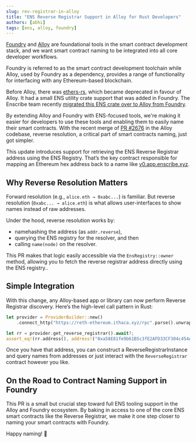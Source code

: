 ```yaml
---
slug: rev-registrar-in-alloy
title: "ENS Reverse Registrar Support in Alloy for Rust Developers"
authors: [abhi]
tags: [ens, alloy, foundry]
---
```


[Foundry](https://github.com/foundry-rs/foundry) and [Alloy](https://github.com/alloy-rs/alloy) are foundational tools in the smart contract development stack, and we want smart contract naming to be integrated into all core developer workflows.

Foundry is referred to as the smart contract development toolchain while Alloy, used by Foundry as a dependency, provides a range of functionality for interfacing with any Ethereum-based blockchain.

Before Alloy, there was [ethers-rs](https://github.com/gakonst/ethers-rs), which became deprecated in favour of Alloy. It had a small ENS utility crate support that was added in Foundry. The Enscribe team recently [migrated this ENS crate over to Alloy from Foundry](https://github.com/alloy-rs/alloy/pull/2376).

By extending Alloy and Foundry with ENS-focused tools, we're making it easier for developers to use these tools and enabling them to easily name their smart contracts. With the recent merge of [PR #2676](https://github.com/alloy-rs/alloy/pull/2676) in the Alloy codebase, reverse resolution, a critical part of smart contracts naming, just got simpler.

This update introduces support for retrieving the ENS Reverse Registrar address using the ENS Registry. That’s the key contract responsible for mapping an Ethereum hex address back to a name like [v0.app.enscribe.xyz](https://app.enscribe.xyz/explore/1/0xD14360D477EF49182B5141952FE67b007688725A).

## Why Reverse Resolution Matters

Forward resolution (e.g., `alice.eth → 0xabc...`) is familiar. But reverse resolution (`0xabc... → alice.eth`) is what allows user-interfaces to show names instead of raw addresses.

Under the hood, reverse resolution works by:
- namehashing the address (as `addr.reverse`),
- querying the ENS registry for the resolver, and then
- calling `name(node)` on the resolver.

This PR makes that logic easily accessible via the `EnsRegistry::owner` method, allowing you to fetch the reverse registrar address directly using the ENS registry..

## Simple Integration
With this change, any Alloy-based app or library can now perform Reverse Registrar discovery. Here’s the high-level call pattern in Rust:
```Rust
let provider = ProviderBuilder::new()
    .connect_http("https://reth-ethereum.ithaca.xyz/rpc".parse().unwrap());

let rr = provider.get_reverse_registrar().await?;
assert_eq!(rr.address(), address!("0xa58E81fe9b61B5c3fE2AFD33CF304c454AbFc7Cb"));
```

Once you have that address, you can construct a ReverseRegistrarInstance and query names from addresses or just interact with the `ReverseRegistrar` contract however you like.

## On the Road to Contract Naming Support in Foundry
This PR is a small but crucial step toward full ENS tooling support in the Alloy and Foundry ecosystem. By baking in access to one of the core ENS smart contracts like the Reverse Registrar, we make it one step closer to naming your smart contracts with Foundry.

Happy naming! 🚀


